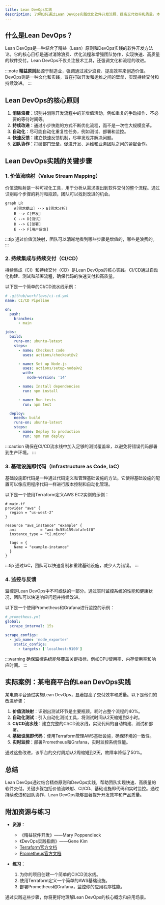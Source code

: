```yaml
---
title: Lean DevOps实践
description: 了解如何通过Lean DevOps实践优化软件开发流程，提高交付效率和质量。本文适合初学者，包含概念解释、代码示例、实际案例和总结。
---
```


## 什么是Lean DevOps？

Lean DevOps是一种结合了精益（Lean）原则和DevOps实践的软件开发方法论。它的核心目标是通过消除浪费、优化流程和增强团队协作，实现快速、高质量的软件交付。Lean DevOps不仅关注技术工具，还强调文化和流程的改进。

:::note
**精益原则**起源于制造业，强调通过减少浪费、提高效率来创造价值。DevOps则是一种文化和实践，旨在打破开发和运维之间的壁垒，实现持续交付和持续改进。
:::

## Lean DevOps的核心原则

1. **消除浪费**：识别并消除开发流程中的非增值活动，例如重复的手动操作、不必要的等待时间等。
2. **持续改进**：通过小步快跑的方式不断优化流程，而不是一次性大规模变革。
3. **自动化**：尽可能自动化重复性任务，例如测试、部署和监控。
4. **快速反馈**：建立快速反馈机制，尽早发现并解决问题。
5. **团队协作**：打破部门壁垒，促进开发、运维和业务团队之间的紧密合作。

## Lean DevOps实践的关键步骤

### 1. 价值流映射（Value Stream Mapping）

价值流映射是一种可视化工具，用于分析从需求提出到软件交付的整个流程。通过识别每个步骤的耗时和瓶颈，团队可以找到改进的机会。

```mermaid
graph LR
    A[需求提出] --> B[需求分析]
    B --> C[开发]
    C --> D[测试]
    D --> E[部署]
    E --> F[用户反馈]
```

:::tip
通过价值流映射，团队可以清晰地看到哪些步骤是增值的，哪些是浪费的。
:::

### 2. 持续集成与持续交付（CI/CD）

持续集成（CI）和持续交付（CD）是Lean DevOps的核心实践。CI/CD通过自动化构建、测试和部署流程，确保代码的快速交付和高质量。

以下是一个简单的CI/CD流水线示例：

```yaml
# .github/workflows/ci-cd.yml
name: CI/CD Pipeline

on:
  push:
    branches:
      - main

jobs:
  build:
    runs-on: ubuntu-latest
    steps:
      - name: Checkout code
        uses: actions/checkout@v2

      - name: Set up Node.js
        uses: actions/setup-node@v2
        with:
          node-version: '14'

      - name: Install dependencies
        run: npm install

      - name: Run tests
        run: npm test

  deploy:
    needs: build
    runs-on: ubuntu-latest
    steps:
      - name: Deploy to production
        run: npm run deploy
```

:::caution
确保在CI/CD流水线中加入足够的测试覆盖率，以避免将错误代码部署到生产环境。
:::

### 3. 基础设施即代码（Infrastructure as Code, IaC）

基础设施即代码是一种通过代码定义和管理基础设施的方法。它使得基础设施的配置可以像应用程序代码一样进行版本控制和自动化管理。

以下是一个使用Terraform定义AWS EC2实例的示例：

```hcl
# main.tf
provider "aws" {
  region = "us-west-2"
}

resource "aws_instance" "example" {
  ami           = "ami-0c55b159cbfafe1f0"
  instance_type = "t2.micro"

  tags = {
    Name = "example-instance"
  }
}
```

:::tip
通过IaC，团队可以快速复制和重建基础设施，减少人为错误。
:::

### 4. 监控与反馈

监控是Lean DevOps中不可或缺的一部分。通过实时监控系统的性能和健康状况，团队可以快速响应问题并持续改进。

以下是一个使用Prometheus和Grafana进行监控的示例：

```yaml
# prometheus.yml
global:
  scrape_interval: 15s

scrape_configs:
  - job_name: 'node_exporter'
    static_configs:
      - targets: ['localhost:9100']
```

:::warning
确保监控系统能够覆盖关键指标，例如CPU使用率、内存使用率和响应时间。
:::

## 实际案例：某电商平台的Lean DevOps实践

某电商平台通过实施Lean DevOps，显著提高了交付效率和质量。以下是他们的改进步骤：

1. **价值流映射**：识别出测试环节是主要瓶颈，耗时占整个流程的40%。
2. **自动化测试**：引入自动化测试工具，将测试时间从2天缩短到2小时。
3. **CI/CD流水线**：建立完整的CI/CD流水线，实现代码的自动构建、测试和部署。
4. **基础设施即代码**：使用Terraform管理AWS基础设施，确保环境的一致性。
5. **实时监控**：部署Prometheus和Grafana，实时监控系统性能。

通过这些改进，该平台的交付周期从2周缩短到2天，故障率降低了50%。

## 总结

Lean DevOps通过结合精益原则和DevOps实践，帮助团队实现快速、高质量的软件交付。关键步骤包括价值流映射、CI/CD、基础设施即代码和实时监控。通过持续改进和团队协作，Lean DevOps能够显著提升开发效率和产品质量。

## 附加资源与练习

- **资源**：
  - 《精益软件开发》——Mary Poppendieck
  - 《DevOps实践指南》——Gene Kim
  - [Terraform官方文档](https://www.terraform.io/docs/index.html)
  - [Prometheus官方文档](https://prometheus.io/docs/introduction/overview/)

- **练习**：
  1. 为你的项目创建一个简单的CI/CD流水线。
  2. 使用Terraform定义一个简单的AWS基础设施。
  3. 部署Prometheus和Grafana，监控你的应用程序性能。

通过实践这些步骤，你将更好地理解Lean DevOps的核心概念和应用场景。
